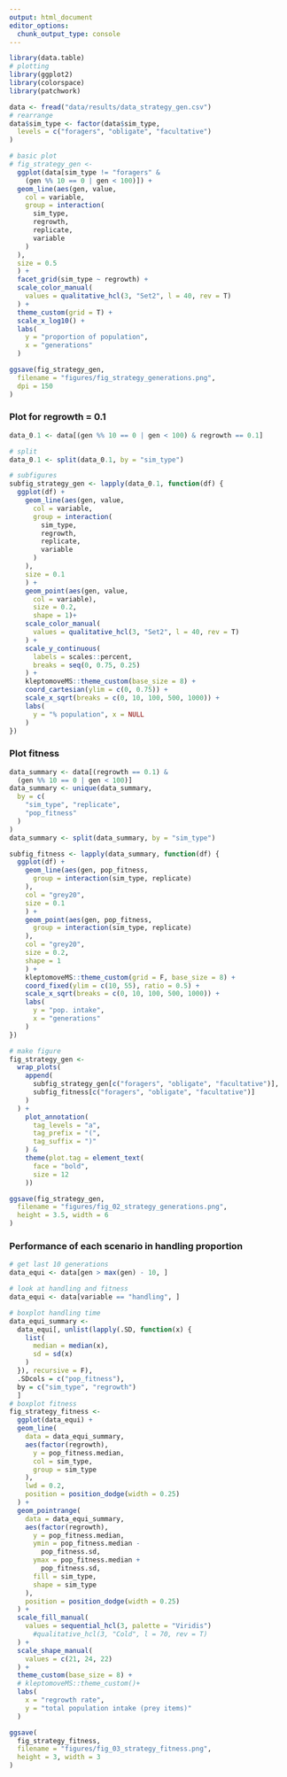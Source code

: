 ```yaml
---
output: html_document
editor_options: 
  chunk_output_type: console
---
```


```r
library(data.table)
# plotting
library(ggplot2)
library(colorspace)
library(patchwork)
```

```r
data <- fread("data/results/data_strategy_gen.csv")
# rearrange
data$sim_type <- factor(data$sim_type,
  levels = c("foragers", "obligate", "facultative")
)
```

```r
# basic plot
# fig_strategy_gen <-
  ggplot(data[sim_type != "foragers" &
    (gen %% 10 == 0 | gen < 100)]) +
  geom_line(aes(gen, value,
    col = variable,
    group = interaction(
      sim_type,
      regrowth,
      replicate,
      variable
    )
  ),
  size = 0.5
  ) +
  facet_grid(sim_type ~ regrowth) +
  scale_color_manual(
    values = qualitative_hcl(3, "Set2", l = 40, rev = T)
  ) +
  theme_custom(grid = T) +
  scale_x_log10() +
  labs(
    y = "proportion of population",
    x = "generations"
  )
```

```r
ggsave(fig_strategy_gen,
  filename = "figures/fig_strategy_generations.png",
  dpi = 150
)
```

### Plot for regrowth = 0.1

```r
data_0.1 <- data[(gen %% 10 == 0 | gen < 100) & regrowth == 0.1]

# split
data_0.1 <- split(data_0.1, by = "sim_type")

# subfigures
subfig_strategy_gen <- lapply(data_0.1, function(df) {
  ggplot(df) +
    geom_line(aes(gen, value,
      col = variable,
      group = interaction(
        sim_type,
        regrowth,
        replicate,
        variable
      )
    ),
    size = 0.1
    ) +
    geom_point(aes(gen, value,
      col = variable),
      size = 0.2,
      shape = 1)+
    scale_color_manual(
      values = qualitative_hcl(3, "Set2", l = 40, rev = T)
    ) +
    scale_y_continuous(
      labels = scales::percent,
      breaks = seq(0, 0.75, 0.25)
    ) +
    kleptomoveMS::theme_custom(base_size = 8) +
    coord_cartesian(ylim = c(0, 0.75)) +
    scale_x_sqrt(breaks = c(0, 10, 100, 500, 1000)) +
    labs(
      y = "% population", x = NULL
    )
})
```

### Plot fitness

```r
data_summary <- data[(regrowth == 0.1) &
  (gen %% 10 == 0 | gen < 100)]
data_summary <- unique(data_summary,
  by = c(
    "sim_type", "replicate",
    "pop_fitness"
  )
)
data_summary <- split(data_summary, by = "sim_type")

subfig_fitness <- lapply(data_summary, function(df) {
  ggplot(df) +
    geom_line(aes(gen, pop_fitness,
      group = interaction(sim_type, replicate)
    ),
    col = "grey20",
    size = 0.1
    ) +
    geom_point(aes(gen, pop_fitness,
      group = interaction(sim_type, replicate)
    ),
    col = "grey20",
    size = 0.2,
    shape = 1
    ) +
    kleptomoveMS::theme_custom(grid = F, base_size = 8) +
    coord_fixed(ylim = c(10, 55), ratio = 0.5) +
    scale_x_sqrt(breaks = c(0, 10, 100, 500, 1000)) +
    labs(
      y = "pop. intake",
      x = "generations"
    )
})
```


```r
# make figure
fig_strategy_gen <-
  wrap_plots(
    append(
      subfig_strategy_gen[c("foragers", "obligate", "facultative")],
      subfig_fitness[c("foragers", "obligate", "facultative")]
    )
  ) +
    plot_annotation(
      tag_levels = "a",
      tag_prefix = "(",
      tag_suffix = ")"
    ) &
    theme(plot.tag = element_text(
      face = "bold",
      size = 12
    ))
```

```r
ggsave(fig_strategy_gen,
  filename = "figures/fig_02_strategy_generations.png",
  height = 3.5, width = 6
)
```

### Performance of each scenario in handling proportion

```r
# get last 10 generations
data_equi <- data[gen > max(gen) - 10, ]

# look at handling and fitness
data_equi <- data[variable == "handling", ]

# boxplot handling time
data_equi_summary <-
  data_equi[, unlist(lapply(.SD, function(x) {
    list(
      median = median(x),
      sd = sd(x)
    )
  }), recursive = F),
  .SDcols = c("pop_fitness"),
  by = c("sim_type", "regrowth")
  ]
# boxplot fitness
fig_strategy_fitness <-
  ggplot(data_equi) +
  geom_line(
    data = data_equi_summary,
    aes(factor(regrowth),
      y = pop_fitness.median,
      col = sim_type,
      group = sim_type
    ),
    lwd = 0.2,
    position = position_dodge(width = 0.25)
  ) +
  geom_pointrange(
    data = data_equi_summary,
    aes(factor(regrowth),
      y = pop_fitness.median,
      ymin = pop_fitness.median -
        pop_fitness.sd,
      ymax = pop_fitness.median +
        pop_fitness.sd,
      fill = sim_type,
      shape = sim_type
    ),
    position = position_dodge(width = 0.25)
  ) +
  scale_fill_manual(
    values = sequential_hcl(3, palette = "Viridis")
      #qualitative_hcl(3, "Cold", l = 70, rev = T)
  ) +
  scale_shape_manual(
    values = c(21, 24, 22)
  ) +
  theme_custom(base_size = 8) +
  # kleptomoveMS::theme_custom()+
  labs(
    x = "regrowth rate",
    y = "total population intake (prey items)"
  )
```

```r
ggsave(
  fig_strategy_fitness,
  filename = "figures/fig_03_strategy_fitness.png",
  height = 3, width = 3
)
```


